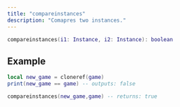 ```yaml
---
title: "compareinstances"
description: "Comapres two instances."
---
```


```lua
compareinstances(i1: Instance, i2: Instance): boolean
```


## Example

```lua
local new_game = cloneref(game)
print(new_game == game) -- outputs: false

compareinstances(new_game,game) -- returns: true
```



